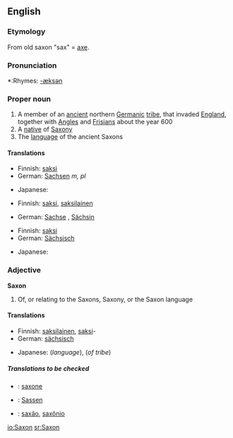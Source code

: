 {{wikipedia}}
==English==

===Etymology===
From old saxon "sax" = [[axe]].

===Pronunciation===
*:Rhymes: [[Rhymes:English:-æksən|-æksən]]

===Proper noun===
{{en-proper-noun}}

# A member of an [[ancient]] northern [[Germanic]] [[tribe]], that invaded [[England]], together with [[Angle]]s and [[Frisian]]s about the year 600
# A [[native]] of [[Saxony]]
# The [[language]] of the ancient Saxons

====Translations====
{{trans-top|member of Saxon tribe}}
*Finnish: [[saksi]]
*German: [[Sachsen]] ''m, pl'' 
{{trans-mid}}
*Japanese: {{t|ja|sc=Jpan|サクソン人|tr=sakuson jin}}
{{trans-bottom}}

{{trans-top|native of Saxony}}
*Finnish: [[saksi]], [[saksilainen]]
{{trans-mid}}
*German: [[Sachse]] {{m}}, [[Sächsin]] {{f}}
{{trans-bottom}}

{{trans-top|language of the Saxons}}
*Finnish: [[saksi]]
*German: [[Sächsisch]] {{n}}
{{trans-mid}}
*Japanese: {{t|ja|sc=Jpan|サクソン語|tr=sakuson go}}
{{trans-bottom}}

===Adjective===
'''Saxon'''

# Of, or relating to the Saxons, Saxony, or the Saxon language

====Translations====
{{trans-top|of Saxons, Saxony or Saxon language}}
*Finnish: [[saksilainen]], [[saksi]]-
*German: [[sächsisch]]
{{trans-mid}}
*Japanese: {{t|ja|sc=Jpan|サクソン語の|tr=sakuson go no}} (''language''), {{t|ja|sc=Jpan|サクソン族の|tr=sakuson zoku no}} (''of tribe'')
{{trans-bottom}}

=====Translations to be checked=====
*{{ttbc|Interlingua}}: [[saxone]]
*{{ttbc|Low Saxon}}: [[Sassen]]
*{{ttbc|Portuguese}}: [[saxão]], [[saxônio]]

[[io:Saxon]]
[[sr:Saxon]]
